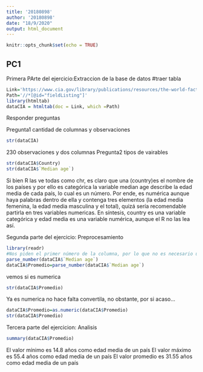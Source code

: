 ```yaml
---
title: '20180898'
author: '20180898'
date: "18/9/2020"
output: html_document
---
```


```r
knitr::opts_chunk$set(echo = TRUE)
```

## PC1
Primera PArte del ejercicio:Extraccion de la base de datos
#traer tabla
```r
Link='https://www.cia.gov/library/publications/resources/the-world-factbook/fields/343.html'
Path='//*[@id="fieldListing"]'
library(htmltab)
dataCIA = htmltab(doc = Link, which =Path)
```


Responder preguntas

Pregunta1 cantidad de columnas y observaciones
```r
str(dataCIA)
```

230 observaciones y dos columnas
Pregunta2 tipos de vairables
```r
str(dataCIA$Country)
str(dataCIA$`Median age`)
```

Si bien R las ve todas como chr, es claro que una (country)es el nombre de los países y por ello es categórica 
la variable median age describe la edad media de cada país, lo cual es un número. Por ende, es numérica aunque haya palabras dentro de ella y contenga tres elementos (la edad media femenina, la edad media masculina y el total), quizá sería recomendable partirla en tres variables numericas.
En síntesis, country es una variable categórica y edad media es una variable numérica, aunque el R no las lea así.


Segunda parte del ejercicio: Preprocesamiento
```r
library(readr)
#Nos piden el primer número de la columna, por lo que no es necesario un split y un parse number basta, no sería así si pidieran otro número
parse_number(dataCIA$`Median age`)
dataCIA$Promedio=parse_number(dataCIA$`Median age`)
```

vemos si es numerica
```r
str(dataCIA$Promedio)

```
Ya es numerica no hace falta convertila, no obstante, por si acaso...
```r
dataCIA$Promedio=as.numeric(dataCIA$Promedio)
str(dataCIA$Promedio)
```

Tercera parte del ejercicion: Analisis
```r
summary(dataCIA$Promedio)
```

El valor mínimo es 14.8 años como edad media de un país
El valor máximo es 55.4 años como edad media de un país
El valor promedio es 31.55 años como edad media de un país